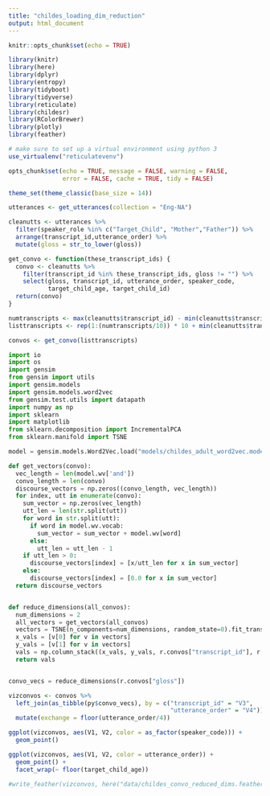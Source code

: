 ```yaml
---
title: "childes_loading_dim_reduction"
output: html_document
---
```


```r
knitr::opts_chunk$set(echo = TRUE)

library(knitr)
library(here)
library(dplyr)
library(entropy)
library(tidyboot)
library(tidyverse)
library(reticulate)
library(childesr)
library(RColorBrewer)
library(plotly)
library(feather)

# make sure to set up a virtual environment using python 3
use_virtualenv("reticulatevenv")

opts_chunk$set(echo = TRUE, message = FALSE, warning = FALSE, 
               error = FALSE, cache = TRUE, tidy = FALSE)

theme_set(theme_classic(base_size = 14))
```

```r
utterances <- get_utterances(collection = "Eng-NA")

cleanutts <- utterances %>%
  filter(speaker_role %in% c("Target_Child", "Mother","Father")) %>%
  arrange(transcript_id,utterance_order) %>%
  mutate(gloss = str_to_lower(gloss))

get_convo <- function(these_transcript_ids) {
  convo <- cleanutts %>%
    filter(transcript_id %in% these_transcript_ids, gloss != "") %>%
    select(gloss, transcript_id, utterance_order, speaker_code, 
           target_child_age, target_child_id)
  return(convo)
}

numtranscripts <- max(cleanutts$transcript_id) - min(cleanutts$transcript_id)
listtranscripts <- rep(1:(numtranscripts/10)) * 10 + min(cleanutts$transcript_id)

convos <- get_convo(listtranscripts) 

```

```python
import io
import os
import gensim
from gensim import utils
import gensim.models
import gensim.models.word2vec
from gensim.test.utils import datapath
import numpy as np
import sklearn
import matplotlib
from sklearn.decomposition import IncrementalPCA    
from sklearn.manifold import TSNE  

model = gensim.models.Word2Vec.load("models/childes_adult_word2vec.model")

def get_vectors(convo):
  vec_length = len(model.wv['and'])
  convo_length = len(convo)
  discourse_vectors = np.zeros((convo_length, vec_length))
  for index, utt in enumerate(convo):
    sum_vector = np.zeros(vec_length)
    utt_len = len(str.split(utt))
    for word in str.split(utt):
      if word in model.wv.vocab:
        sum_vector = sum_vector + model.wv[word]
      else:
        utt_len = utt_len - 1
    if utt_len > 0:
      discourse_vectors[index] = [x/utt_len for x in sum_vector]
    else:
      discourse_vectors[index] = [0.0 for x in sum_vector]
  return discourse_vectors


def reduce_dimensions(all_convos):
  num_dimensions = 2 
  all_vectors = get_vectors(all_convos)
  vectors = TSNE(n_components=num_dimensions, random_state=0).fit_transform(all_vectors)
  x_vals = [v[0] for v in vectors]
  y_vals = [v[1] for v in vectors]
  vals = np.column_stack((x_vals, y_vals, r.convos["transcript_id"], r.convos["utterance_order"]))
  return vals


convo_vecs = reduce_dimensions(r.convos["gloss"])

```

```r

vizconvos <- convos %>%
  left_join(as_tibble(py$convo_vecs), by = c("transcript_id" = "V3", 
                                             "utterance_order" = "V4")) %>%
  mutate(exchange = floor(utterance_order/4))

ggplot(vizconvos, aes(V1, V2, color = as_factor(speaker_code))) + 
  geom_point() 

ggplot(vizconvos, aes(V1, V2, color = utterance_order)) + 
  geom_point() + 
  facet_wrap(~ floor(target_child_age))

#write_feather(vizconvos, here("data/childes_convo_reduced_dims.feather"))

```
